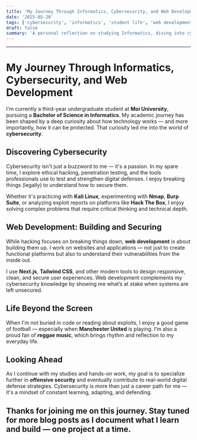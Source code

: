 ```yaml
---
title: 'My Journey Through Informatics, Cybersecurity, and Web Development'
date: '2025-05-20'
tags: ['cybersecurity', 'informatics', 'student life', 'web development']
draft: false
summary: 'A personal reflection on studying Informatics, diving into cybersecurity, and balancing life as a university student with creative passions.'
---
```


---

# My Journey Through Informatics, Cybersecurity, and Web Development

I'm currently a third-year undergraduate student at **Moi University**, pursuing a **Bachelor of Science in Informatics**. My academic journey has been shaped by a deep curiosity about how technology works — and more importantly, how it can be protected. That curiosity led me into the world of **cybersecurity**.

## Discovering Cybersecurity

Cybersecurity isn't just a buzzword to me — it's a passion. In my spare time, I explore ethical hacking, penetration testing, and the tools professionals use to test and strengthen digital defenses. I enjoy breaking things (legally) to understand how to secure them.

Whether it's practicing with **Kali Linux**, experimenting with **Nmap**, **Burp Suite**, or analyzing exploit reports on platforms like **Hack The Box**, I enjoy solving complex problems that require critical thinking and technical depth.

## Web Development: Building and Securing

While hacking focuses on breaking things down, **web development** is about building them up. I work on websites and applications — not just to create functional platforms but also to understand their vulnerabilities from the inside out.

I use **Next.js**, **Tailwind CSS**, and other modern tools to design responsive, clean, and secure user experiences. Web development complements my cybersecurity knowledge by showing me what’s at stake when systems are left unsecured.

## Life Beyond the Screen

When I'm not buried in code or reading about exploits, I enjoy a good game of football — especially when **Manchester United** is playing. I’m also a proud fan of **reggae music**, which brings rhythm and reflection to my everyday life.

## Looking Ahead

As I continue with my studies and hands-on work, my goal is to specialize further in **offensive security** and eventually contribute to real-world digital defense strategies. Cybersecurity is more than just a career path for me — it's a mindset of constant learning, adapting, and defending.

## Thanks for joining me on this journey. Stay tuned for more blog posts as I document what I learn and build — one project at a time.
